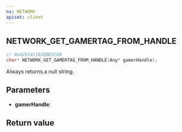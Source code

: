 ```yaml
---
ns: NETWORK
apiset: client
---
```

## NETWORK_GET_GAMERTAG_FROM_HANDLE

```c
// 0x426141162EBE5CDB
char* NETWORK_GET_GAMERTAG_FROM_HANDLE(Any* gamerHandle);
```

Always returns a null string.

## Parameters
* **gamerHandle**:

## Return value